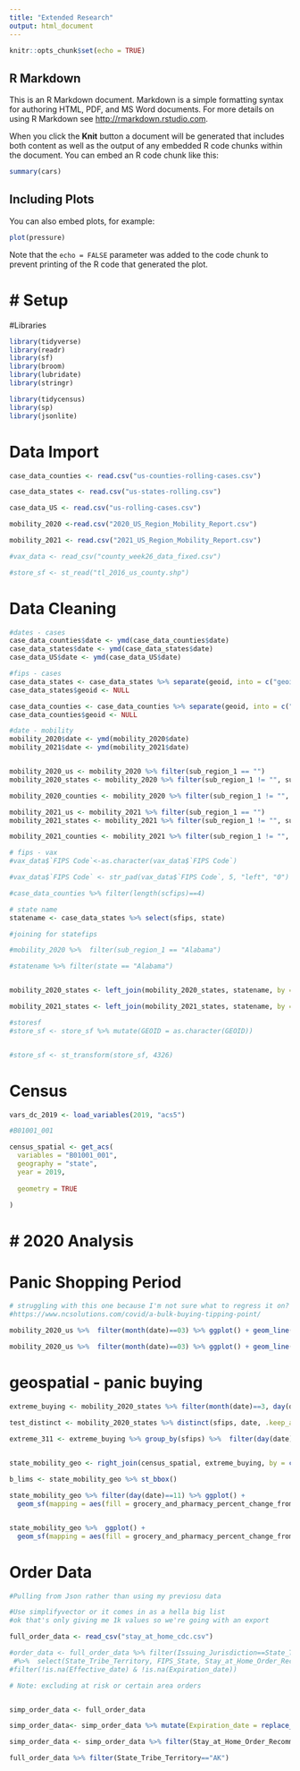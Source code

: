 ```yaml
---
title: "Extended Research"
output: html_document
---
```


```r
knitr::opts_chunk$set(echo = TRUE)
```

## R Markdown

This is an R Markdown document. Markdown is a simple formatting syntax for authoring HTML, PDF, and MS Word documents. For more details on using R Markdown see <http://rmarkdown.rstudio.com>.

When you click the **Knit** button a document will be generated that includes both content as well as the output of any embedded R code chunks within the document. You can embed an R code chunk like this:

```r
summary(cars)
```

## Including Plots

You can also embed plots, for example:

```r
plot(pressure)
```

Note that the `echo = FALSE` parameter was added to the code chunk to prevent printing of the R code that generated the plot.

# # Setup
#Libraries

```r
library(tidyverse)
library(readr)
library(sf)
library(broom)
library(lubridate)
library(stringr)

library(tidycensus)
library(sp)
library(jsonlite)
```

# Data Import

```r
case_data_counties <- read.csv("us-counties-rolling-cases.csv")

case_data_states <- read.csv("us-states-rolling.csv")

case_data_US <- read.csv("us-rolling-cases.csv")

mobility_2020 <-read.csv("2020_US_Region_Mobility_Report.csv")

mobility_2021 <- read.csv("2021_US_Region_Mobility_Report.csv")

#vax_data <- read_csv("county_week26_data_fixed.csv")

#store_sf <- st_read("tl_2016_us_county.shp")

```

# Data Cleaning
```r

#dates - cases
case_data_counties$date <- ymd(case_data_counties$date)
case_data_states$date <- ymd(case_data_states$date)
case_data_US$date <- ymd(case_data_US$date)

#fips - cases
case_data_states <- case_data_states %>% separate(geoid, into = c("geoid", "sfips"), sep = "-")
case_data_states$geoid <- NULL

case_data_counties <- case_data_counties %>% separate(geoid, into = c("geoid", "scfips"), sep = "-")
case_data_counties$geoid <- NULL

#date - mobility
mobility_2020$date <- ymd(mobility_2020$date)
mobility_2021$date <- ymd(mobility_2021$date)


mobility_2020_us <- mobility_2020 %>% filter(sub_region_1 == "")
mobility_2020_states <- mobility_2020 %>% filter(sub_region_1 != "", sub_region_2=="")

mobility_2020_counties <- mobility_2020 %>% filter(sub_region_1 != "", sub_region_2!="")

mobility_2021_us <- mobility_2021 %>% filter(sub_region_1 == "")
mobility_2021_states <- mobility_2021 %>% filter(sub_region_1 != "", sub_region_2=="")

mobility_2021_counties <- mobility_2021 %>% filter(sub_region_1 != "", sub_region_2!="")

# fips - vax
#vax_data$`FIPS Code`<-as.character(vax_data$`FIPS Code`)

#vax_data$`FIPS Code` <- str_pad(vax_data$`FIPS Code`, 5, "left", "0")

#case_data_counties %>% filter(length(scfips)==4)

# state name
statename <- case_data_states %>% select(sfips, state)

#joining for statefips

#mobility_2020 %>%  filter(sub_region_1 == "Alabama")

#statename %>% filter(state == "Alabama")


mobility_2020_states <- left_join(mobility_2020_states, statename, by = c("sub_region_1" = "state"))

mobility_2021_states <- left_join(mobility_2021_states, statename, by = c("sub_region_1" = "state"))

#storesf
#store_sf <- store_sf %>% mutate(GEOID = as.character(GEOID))


#store_sf <- st_transform(store_sf, 4326)

```

# Census

```r
vars_dc_2019 <- load_variables(2019, "acs5")

#B01001_001

census_spatial <- get_acs(
  variables = "B01001_001",
  geography = "state",
  year = 2019,
  
  geometry = TRUE
  
)
```


# # 2020 Analysis

# Panic Shopping Period

```r
# struggling with this one because I'm not sure what to regress it on?
#https://www.ncsolutions.com/covid/a-bulk-buying-tipping-point/

mobility_2020_us %>%  filter(month(date)==03) %>% ggplot() + geom_line(mapping = aes(y = retail_and_recreation_percent_change_from_baseline, x = date))

mobility_2020_us %>%  filter(month(date)==03) %>% ggplot() + geom_line(mapping = aes(y = grocery_and_pharmacy_percent_change_from_baseline, x = date))
```
# geospatial - panic buying
```r

extreme_buying <- mobility_2020_states %>% filter(month(date)==3, day(date)>=10, day(date)<=13) %>% distinct(sfips, date, .keep_all = TRUE) %>% select(-sub_region_2, -metro_area, -census_fips_code, -iso_3166_2_code)

test_distinct <- mobility_2020_states %>% distinct(sfips, date, .keep_all = TRUE)
  
extreme_311 <- extreme_buying %>% group_by(sfips) %>%  filter(day(date)==11) 


state_mobility_geo <- right_join(census_spatial, extreme_buying, by = c("GEOID"="sfips"))

b_lims <- state_mobility_geo %>% st_bbox()

state_mobility_geo %>% filter(day(date)==11) %>% ggplot() + 
  geom_sf(mapping = aes(fill = grocery_and_pharmacy_percent_change_from_baseline)) + scale_fill_distiller(palette = "YlOrRd", name = "grocery") + xlim(-180,-25)


state_mobility_geo %>%  ggplot() + 
  geom_sf(mapping = aes(fill = grocery_and_pharmacy_percent_change_from_baseline)) + scale_fill_distiller(palette = "YlOrRd", name = "grocery") + xlim(-180,-25) + facet_wrap(~date)
```
# Order Data

```r
#Pulling from Json rather than using my previosu data

#Use simplifyvector or it comes in as a hella big list
#ok that's only giving me 1k values so we're going with an export

full_order_data <- read_csv("stay_at_home_cdc.csv")

#order_data <- full_order_data %>% filter(Issuing_Jurisdiction==State_Tribe_Territory) %>% distinct(State_Tribe_Territory, Stay_at_Home_Order_Recommendation, Effective_date, Expiration_date, .keep_all = T)
 #%>%  select(State_Tribe_Territory, FIPS_State, Stay_at_Home_Order_Recommendation, Effective_date, Expiration_date)
#filter(!is.na(Effective_date) & !is.na(Expiration_date))

# Note: excluding at risk or certain area orders


simp_order_data <- full_order_data

simp_order_data<- simp_order_data %>% mutate(Expiration_date = replace_na(Expiration_date,0))

simp_order_data <- simp_order_data %>% filter(Stay_at_Home_Order_Recommendation == "Mandatory for all individuals" | Stay_at_Home_Order_Recommendation == "Advisory/Recommendation") %>%  group_by(State_Tribe_Territory, Stay_at_Home_Order_Recommendation) %>% summarise(Effective_date=min(Effective_date), Expiration_date=max(Expiration_date))

full_order_data %>% filter(State_Tribe_Territory=="AK")
```


